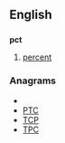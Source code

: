 ==English==

==={{abbreviation}}===
'''pct'''

# [[percent]]

===Anagrams===
* {{alphagram|[[CPT#English|CPT]]}} 
* [[PTC#English|PTC]]
* [[TCP#English|TCP]]
* [[TPC#English|TPC]]